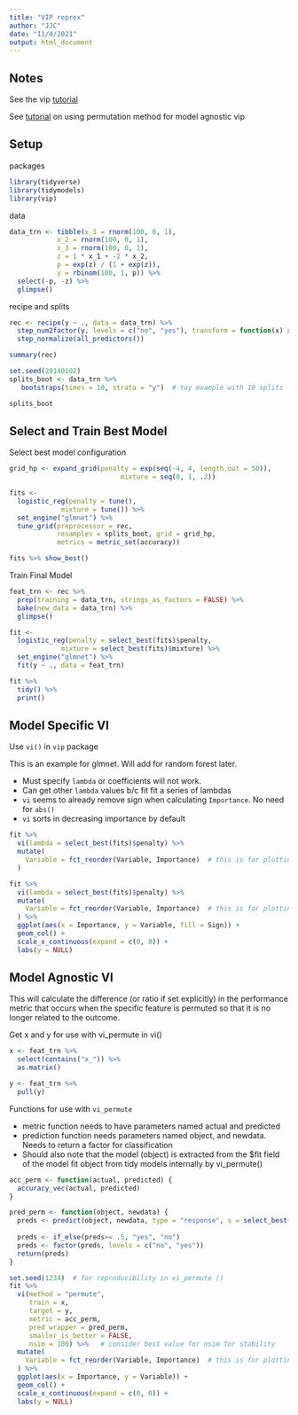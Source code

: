 ```yaml
---
title: "VIP reprex"
author: "JJC"
date: "11/4/2021"
output: html_document
---
```


## Notes
See the vip [tutorial](https://koalaverse.github.io/vip/articles/vip.html)

See [tutorial](https://cran.r-project.org/web/packages/datarobot/vignettes/VariableImportance.html) on using permutation method for model agnostic vip


## Setup

packages
```r
library(tidyverse)
library(tidymodels)
library(vip)
```

data
```r
data_trn <- tibble(x_1 = rnorm(100, 0, 1),
            x_2 = rnorm(100, 0, 1),
            x_3 = rnorm(100, 0, 1),
            z = 1 * x_1 + -2 * x_2,
            p = exp(z) / (1 + exp(z)),
            y = rbinom(100, 1, p)) %>% 
  select(-p, -z) %>% 
  glimpse()
```

recipe and splits
```r
rec <- recipe(y ~ ., data = data_trn) %>% 
  step_num2factor(y, levels = c("no", "yes"), transform = function(x) x +1) %>% 
  step_normalize(all_predictors())

summary(rec)

set.seed(20140102)
splits_boot <- data_trn %>% 
   bootstraps(times = 10, strata = "y")  # toy example with 10 splits

splits_boot
```

## Select and Train Best Model

Select best model configuration
```r
grid_hp <- expand_grid(penalty = exp(seq(-4, 4, length.out = 50)),
                            mixture = seq(0, 1, .2))

fits <-
  logistic_reg(penalty = tune(), 
             mixture = tune()) %>% 
  set_engine("glmnet") %>% 
  tune_grid(preprocessor = rec, 
            resamples = splits_boot, grid = grid_hp, 
            metrics = metric_set(accuracy))

fits %>% show_best()
```


Train Final Model
```r
feat_trn <- rec %>%
  prep(training = data_trn, strings_as_factors = FALSE) %>%
  bake(new_data = data_trn) %>% 
  glimpse()

fit <-
  logistic_reg(penalty = select_best(fits)$penalty, 
             mixture = select_best(fits)$mixture) %>%
  set_engine("glmnet") %>% 
  fit(y ~ ., data = feat_trn)

fit %>% 
  tidy() %>% 
  print()
```

## Model Specific VI

Use `vi()` in `vip` package

This is an example for glmnet.   Will add for random forest later.  

* Must specify `lambda` or coefficients will not work.
* Can get other `lambda` values b/c fit fit a series of lambdas
* `vi` seems to already remove sign when calculating `Importance`.  No need for `abs()`
* `vi` sorts in decreasing importance by default
```r
fit %>%
  vi(lambda = select_best(fits)$penalty) %>%  
  mutate(
    Variable = fct_reorder(Variable, Importance)  # this is for plotting order
  ) 

fit %>%
  vi(lambda = select_best(fits)$penalty) %>%
  mutate(
    Variable = fct_reorder(Variable, Importance)  # this is for plotting order
  ) %>%
  ggplot(aes(x = Importance, y = Variable, fill = Sign)) +
  geom_col() +
  scale_x_continuous(expand = c(0, 0)) +
  labs(y = NULL)
```


## Model Agnostic VI

This will calculate the difference (or ratio if set explicitly) in the performance metric that occurs when the 
specific feature is permuted so that it is no longer related to the outcome.

Get x and y for use with vi_permute in vi()
```r
x <- feat_trn %>% 
  select(contains("x_")) %>% 
  as.matrix()

y <- feat_trn %>% 
  pull(y)
```


Functions for use with `vi_permute`

* metric function needs to have parameters named actual and predicted
* prediction function needs parameters named object, and newdata.  Needs to return a factor for classification
* Should also note that the model (object) is extracted
from the $fit field of the model fit object from tidy models internally by vi_permute()
```r

acc_perm <- function(actual, predicted) {
  accuracy_vec(actual, predicted)
}

pred_perm <- function(object, newdata) {
  preds <- predict(object, newdata, type = "response", s = select_best(fits)$penalty)[, 1]    # HACK: using global variable for lambda in function.
  
  preds <- if_else(preds>= .5, "yes", "no") 
  preds <- factor(preds, levels = c("no", "yes"))
  return(preds)
}

```


```r
set.seed(1234)  # for reproducibility in vi_permute ()
fit %>%
  vi(method = "permute", 
     train = x, 
     target = y,
     metric = acc_perm,
     pred_wrapper = pred_perm,   
     smaller_is_better = FALSE, 
     nsim = 100) %>%   # consider best value for nsim for stability
  mutate(
    Variable = fct_reorder(Variable, Importance)  # this is for plotting order
  ) %>%
  ggplot(aes(x = Importance, y = Variable)) +
  geom_col() +
  scale_x_continuous(expand = c(0, 0)) +
  labs(y = NULL)
```